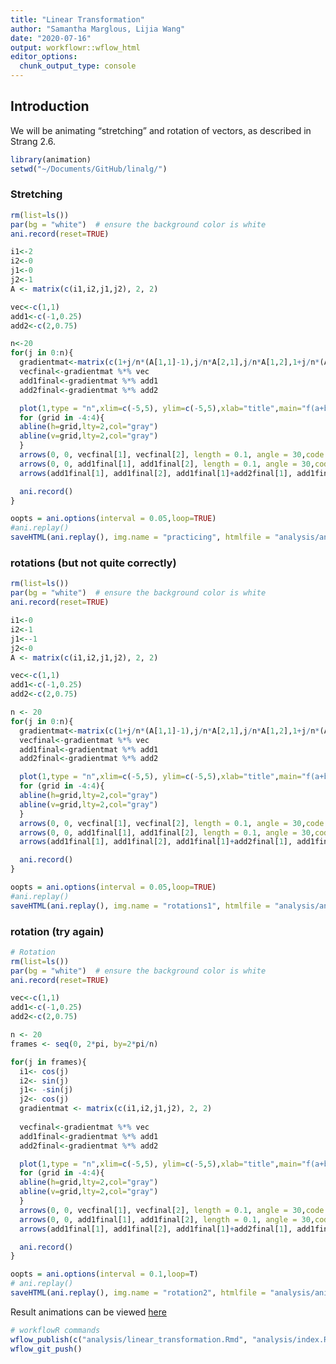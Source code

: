 ```yaml
---
title: "Linear Transformation"
author: "Samantha Marglous, Lijia Wang"
date: "2020-07-16"
output: workflowr::wflow_html
editor_options:
  chunk_output_type: console
---
```


## Introduction

We will be animating "stretching" and rotation of vectors, as described in Strang 2.6.

```r
library(animation)
setwd("~/Documents/GitHub/linalg/")
```

### Stretching

```r
rm(list=ls())
par(bg = "white")  # ensure the background color is white
ani.record(reset=TRUE)

i1<-2
i2<-0
j1<-0
j2<-1
A <- matrix(c(i1,i2,j1,j2), 2, 2)

vec<-c(1,1)
add1<-c(-1,0.25)
add2<-c(2,0.75)

n<-20
for(j in 0:n){
  gradientmat<-matrix(c(1+j/n*(A[1,1]-1),j/n*A[2,1],j/n*A[1,2],1+j/n*(A[2,2]-1)), 2, 2)
  vecfinal<-gradientmat %*% vec
  add1final<-gradientmat %*% add1
  add2final<-gradientmat %*% add2

  plot(1,type = "n",xlim=c(-5,5), ylim=c(-5,5),xlab="title",main="f(a+b)=f(a)+f(b)")
  for (grid in -4:4){
  abline(h=grid,lty=2,col="gray")
  abline(v=grid,lty=2,col="gray")
  }
  arrows(0, 0, vecfinal[1], vecfinal[2], length = 0.1, angle = 30,code = 2,col="black")
  arrows(0, 0, add1final[1], add1final[2], length = 0.1, angle = 30,code = 2,col="green")
  arrows(add1final[1], add1final[2], add1final[1]+add2final[1], add1final[2]+add2final[2], length = 0.1, angle = 30,code = 2,col="blue")

  ani.record()
}

oopts = ani.options(interval = 0.05,loop=TRUE)
#ani.replay()
saveHTML(ani.replay(), img.name = "practicing", htmlfile = "analysis/animations.html")
```

### rotations (but not quite correctly)
```r
rm(list=ls())
par(bg = "white")  # ensure the background color is white
ani.record(reset=TRUE)

i1<-0
i2<-1
j1<--1
j2<-0
A <- matrix(c(i1,i2,j1,j2), 2, 2)

vec<-c(1,1)
add1<-c(-1,0.25)
add2<-c(2,0.75)

n <- 20
for(j in 0:n){
  gradientmat<-matrix(c(1+j/n*(A[1,1]-1),j/n*A[2,1],j/n*A[1,2],1+j/n*(A[2,2]-1)), 2, 2)
  vecfinal<-gradientmat %*% vec
  add1final<-gradientmat %*% add1
  add2final<-gradientmat %*% add2

  plot(1,type = "n",xlim=c(-5,5), ylim=c(-5,5),xlab="title",main="f(a+b)=f(a)+f(b)")
  for (grid in -4:4){
  abline(h=grid,lty=2,col="gray")
  abline(v=grid,lty=2,col="gray")
  }
  arrows(0, 0, vecfinal[1], vecfinal[2], length = 0.1, angle = 30,code = 2,col="black")
  arrows(0, 0, add1final[1], add1final[2], length = 0.1, angle = 30,code = 2,col="green")
  arrows(add1final[1], add1final[2], add1final[1]+add2final[1], add1final[2]+add2final[2], length = 0.1, angle = 30,code = 2,col="blue")

  ani.record()
}

oopts = ani.options(interval = 0.05,loop=TRUE)
#ani.replay()
saveHTML(ani.replay(), img.name = "rotations1", htmlfile = "analysis/animations.html")
```

### rotation (try again)
```r
# Rotation
rm(list=ls())
par(bg = "white")  # ensure the background color is white
ani.record(reset=TRUE)

vec<-c(1,1)
add1<-c(-1,0.25)
add2<-c(2,0.75)

n <- 20
frames <- seq(0, 2*pi, by=2*pi/n)

for(j in frames){
  i1<- cos(j)
  i2<- sin(j)
  j1<- -sin(j)
  j2<- cos(j)
  gradientmat <- matrix(c(i1,i2,j1,j2), 2, 2)
  
  vecfinal<-gradientmat %*% vec
  add1final<-gradientmat %*% add1
  add2final<-gradientmat %*% add2

  plot(1,type = "n",xlim=c(-5,5), ylim=c(-5,5),xlab="title",main="f(a+b)=f(a)+f(b)")
  for (grid in -4:4){
  abline(h=grid,lty=2,col="gray")
  abline(v=grid,lty=2,col="gray")
  }
  arrows(0, 0, vecfinal[1], vecfinal[2], length = 0.1, angle = 30,code = 2,col="black")
  arrows(0, 0, add1final[1], add1final[2], length = 0.1, angle = 30,code = 2,col="green")
  arrows(add1final[1], add1final[2], add1final[1]+add2final[1], add1final[2]+add2final[2], length = 0.1, angle = 30,code = 2,col="blue")

  ani.record()
}

oopts = ani.options(interval = 0.1,loop=T)
# ani.replay()
saveHTML(ani.replay(), img.name = "rotation2", htmlfile = "analysis/animations.html")
```

Result animations can be viewed [here](animations.html)

```r
# workflowR commands
wflow_publish(c("analysis/linear_transformation.Rmd", "analysis/index.Rmd"), "added linear transformation rmds")
wflow_git_push()
```

